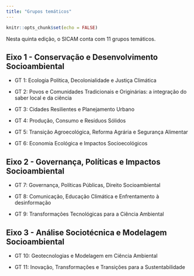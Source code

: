 ```yaml
---
title: "Grupos temáticos"
---
```


```r
knitr::opts_chunk$set(echo = FALSE)
```

<link rel="stylesheet" href="https://cdn.jsdelivr.net/gh/jpswalsh/academicons@1/css/academicons.min.css">


Nesta quinta edição, o SICAM conta com 11 grupos temáticos. 

## Eixo 1 - Conservação e Desenvolvimento Socioambiental

- GT 1: Ecologia Política, Decolonialidade e Justiça Climática

- GT 2: Povos e Comunidades Tradicionais e Originárias: a integração do saber local e da ciência

- GT 3: Cidades Resilientes e Planejamento Urbano

- GT 4: Produção, Consumo e Resíduos Sólidos

- GT 5: Transição Agroecológica, Reforma Agrária e Segurança Alimentar

- GT 6: Economia Ecológica e Impactos Socioecológicos

## Eixo 2 - Governança, Políticas e Impactos Socioambiental

- GT 7: Governança, Políticas Públicas, Direito Socioambiental

- GT 8: Comunicação, Educação Climática e Enfrentamento à desinformação

- GT 9: Transformações Tecnológicas para a Ciência Ambiental

## Eixo 3 - Análise Sociotécnica e Modelagem Socioambiental

- GT 10: Geotecnologias e Modelagem em Ciência Ambiental

- GT 11: Inovação, Transformações e Transições para a Sustentabilidade





